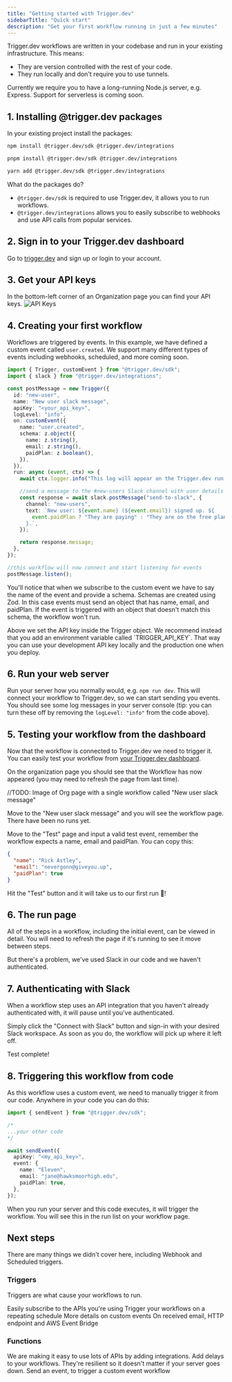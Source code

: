 ```yaml
---
title: "Getting started with Trigger.dev"
sidebarTitle: "Quick start"
description: "Get your first workflow running in just a few minutes"
---
```


Trigger.dev workflows are written in your codebase and run in your existing infrastructure. This means:

- They are version controlled with the rest of your code.
- They run locally and don't require you to use tunnels.

<Note>
  Currently we require you to have a long-running Node.js server, e.g. Express.
  Support for serverless is coming soon.
</Note>

## 1. Installing @trigger.dev packages

In your existing project install the packages:

<Tabs>
  <Tab title="npm">

```bash
npm install @trigger.dev/sdk @trigger.dev/integrations
```

  </Tab>
  <Tab title="pnpm">

```bash
pnpm install @trigger.dev/sdk @trigger.dev/integrations
```

  </Tab>
  <Tab title="yarn">

```bash
yarn add @trigger.dev/sdk @trigger.dev/integrations
```

  </Tab>
</Tabs>

What do the packages do?

- `@trigger.dev/sdk` is required to use Trigger.dev, it allows you to run workflows.
- `@trigger.dev/integrations` allows you to easily subscribe to webhooks and use API calls from popular services.

## 2. Sign in to your Trigger.dev dashboard

Go to [trigger.dev](https://app.trigger.dev) and sign up or login to your account.

## 3. Get your API keys

In the bottom-left corner of an Organization page you can find your API keys.
![API Keys](/images/api-keys.png)

## 4. Creating your first workflow

Workflows are triggered by events. In this example, we have defined a custom event called `user.created`. We support many different types of events including webhooks, scheduled, and more coming soon.

```ts first-workflow.ts
import { Trigger, customEvent } from "@trigger.dev/sdk";
import { slack } from "@trigger.dev/integrations";

const postMessage = new Trigger({
  id: "new-user",
  name: "New user slack message",
  apiKey: "<your_api_key>",
  logLevel: "info",
  on: customEvent({
    name: "user.created",
    schema: z.object({
      name: z.string(),
      email: z.string(),
      paidPlan: z.boolean(),
    }),
  }),
  run: async (event, ctx) => {
    await ctx.logger.info("This log will appear on the Trigger.dev run page");

    //send a message to the #new-users Slack channel with user details
    const response = await slack.postMessage("send-to-slack", {
      channel: "new-users",
      text: `New user: ${event.name} (${event.email}) signed up. ${
        event.paidPlan ? "They are paying" : "They are on the free plan"
      }.`,
    });

    return response.message;
  },
});

//this workflow will now connect and start listening for events
postMessage.listen();
```

You'll notice that when we subscribe to the custom event we have to say the name of the event and provide a schema. Schemas are created using Zod. In this case events must send an object that has name, email, and paidPlan. If the event is triggered with an object that doesn't match this schema, the workflow won't run.

<Note>
  Above we set the API key inside the Trigger object. We recommend instead that
  you add an environment variable called `TRIGGER_API_KEY`. That way you can use
  your development API key locally and the production one when you deploy.
</Note>

## 6. Run your web server

Run your server how you normally would, e.g. `npm run dev`. This will connect your workflow to Trigger.dev, so we can start sending you events. You should see some log messages in your server console (tip: you can turn these off by removing the `logLevel: "info"` from the code above).

## 5. Testing your workflow from the dashboard

Now that the workflow is connected to Trigger.dev we need to trigger it. You can easily test your workflow from [your Trigger.dev dashboard](https://app.trigger.dev).

On the organization page you should see that the Workflow has now appeared (you may need to refresh the page from last time).

//TODO: Image of Org page with a single workflow called "New user slack message"

Move to the "New user slack message" and you will see the workflow page. There have been no runs yet.

Move to the "Test" page and input a valid test event, remember the workflow expects a name, email and paidPlan. You can copy this:

```json
{
  "name": "Rick Astley",
  "email": "nevergonn@giveyou.up",
  "paidPlan": true
}
```

Hit the "Test" button and it will take us to our first run 🚀!

## 6. The run page

All of the steps in a workflow, including the initial event, can be viewed in detail. You will need to refresh the page if it's running to see it move between steps.

But there's a problem, we've used Slack in our code and we haven't authenticated.

## 7. Authenticating with Slack

When a workflow step uses an API integration that you haven't already authenticated with, it will pause until you've authenticated.

Simply click the "Connect with Slack" button and sign-in with your desired Slack workspace. As soon as you do, the workflow will pick up where it left off.

Test complete!

## 8. Triggering this workflow from code

As this workflow uses a custom event, we need to manually trigger it from our code. Anywhere in your code you can do this:

```ts
import { sendEvent } from "@trigger.dev/sdk";

/*
...your other code
*/

await sendEvent({
  apiKey: "<my_api_key>",
  event: {
    name: "Eleven",
    email: "jane@hawksmoorhigh.edu",
    paidPlan: true,
  },
});
```

When you run your server and this code executes, it will trigger the workflow. You will see this in the run list on your workflow page.

## Next steps

There are many things we didn't cover here, including Webhook and Scheduled triggers.

### Triggers

Triggers are what cause your workflows to run.

<CardGroup>
  <Card title="Webhooks" icon="rectangle-terminal" href="/triggers/webhooks">
    Easily subscribe to the APIs you're using
  </Card>
  <Card title="Scheduled" icon="sliders" href="/triggers/scheduled">
    Trigger your workflows on a repeating schedule
  </Card>
  <Card title="Custom events" icon="heading" href="/triggers/custom-events">
    More details on custom events
  </Card>
  <Card title="More coming soon" icon="heading">
    On received email, HTTP endpoint and AWS Event Bridge
  </Card>
</CardGroup>

### Functions

<CardGroup>
  <Card
    title="API integrations"
    icon="rectangle-terminal"
    href="/integrations/apis"
  >
    We are making it easy to use lots of APIs by adding integrations.
  </Card>
  <Card title="Delays" icon="sliders" href="/functions/delays">
    Add delays to your workflows. They're resilient so it doesn't matter if your
    server goes down.
  </Card>
  <Card title="Send event" icon="heading" href="/functions/send-event">
    Send an event, to trigger a custom event workflow
  </Card>
</CardGroup>
